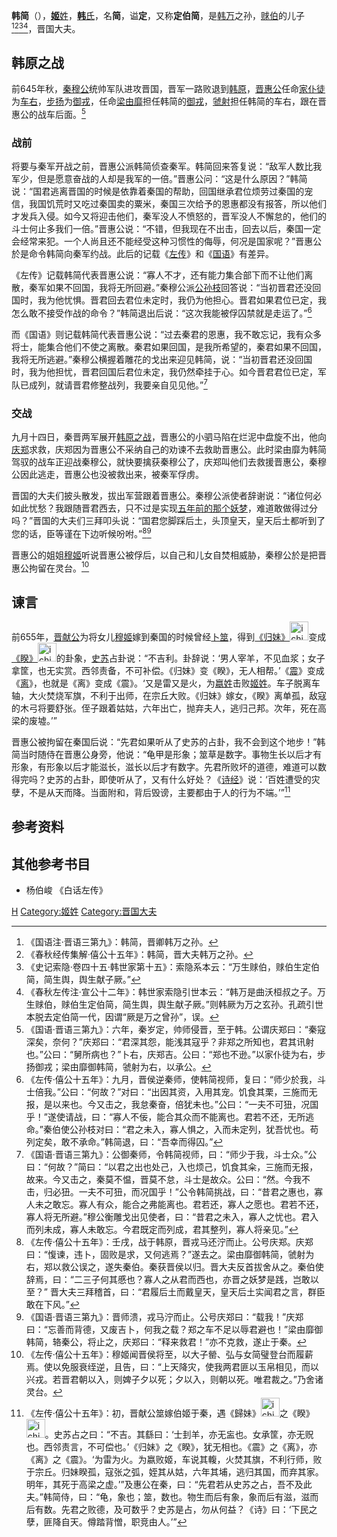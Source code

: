 {{Infobox 先秦人物
|名称=韩简
|图像=
|图说=
|别称=
|姓=姬
|氏=韩
|名=简
|字=
|别名=
|别字=
|谥号=定
|时代=春秋
|国家=晋国
|身份=晋国大夫
|出生日期=
|逝世日期=
|在位年代=
|父=[[赇伯|赇伯]]
|母=
|正妻=
|妾=
|夫=
|子女=[[子舆_(韩氏)|子舆]]
|太子=
|都城=
|居所=
|墓葬=
}}
'''韩简'''（{{bd|？||？||}}），[[姬姓|'''姬'''姓]]，[[韩氏|'''韩'''氏]]，名'''简'''，谥'''定'''，又称'''定伯简'''，是[[韩万|韩万]]之孙，[[赇伯|赇伯]]的儿子<ref>《国语注·晋语三第九》：韩简，晋卿韩万之孙。</ref><ref>《春秋经传集解·僖公十五年》：韩简，晋大夫韩万之孙。</ref><ref>《史记索隐·卷四十五·韩世家第十五》：索隐系本云：“万生赇伯，赇伯生定伯简，简生舆，舆生献子厥。”</ref><ref>《春秋左传注·宣公十二年》：韩世家索隐引世本云：“韩万是曲沃桓叔之子。万生赇伯，赇伯生定伯简，简生舆，舆生献子厥。”则韩厥为万之玄孙。孔疏引世本脱去定伯简一代，因谓“厥是万之曾孙”，误。</ref>，晋国大夫。

==韩原之战==

前645年秋，[[秦穆公|秦穆公]]统帅军队进攻晋国，晋军一路败退到[[韩原|韩原]]，[[晋惠公|晋惠公]]任命[[家仆徒|家仆徒]]为[[车右|车右]]，[[步扬|步扬]]为[[御戎|御戎]]，任命[[梁由靡|梁由靡]]担任韩简的[[御戎|御戎]]，[[虢射|虢射]]担任韩简的车右，跟在晋惠公的战车后面。<ref>《国语·晋语三第九》：六年，秦岁定，帅师侵晋，至于韩。公谓庆郑曰：“秦寇深矣，奈何？”庆郑曰：“君深其怨，能浅其寇乎？非郑之所知也，君其讯射也。”公曰：“舅所病也？”卜右，庆郑吉。公曰：“郑也不逊。”以家仆徒为右，步扬御戎；梁由靡御韩简，虢射为右，以承公。</ref>

===战前===
将要与秦军开战之前，晋惠公派韩简侦查秦军。韩简回来答复说：“敌军人数比我军少，但是愿意奋战的人却是我军的一倍。”晋惠公问：“这是什么原因？”韩简说：“国君逃离晋国的时候是依靠着秦国的帮助，回国继承君位烦劳过秦国的宠信，我国饥荒时又吃过秦国卖的粟米，秦国三次给予的恩惠都没有报答，所以他们才发兵入侵。如今又将迎击他们，秦军没人不愤怒的，晋军没人不懈怠的，他们的斗士何止多我们一倍。”晋惠公说：“不错，但我现在不出击，回去以后，秦国一定会经常来犯。一个人尚且还不能经受这种习惯性的侮辱，何况是国家呢？”晋惠公於是命令韩简向秦军约战。此后的记载《[[左传|左传]]》和《[[國語_(書)|国语]]》有差异。

《左传》记载韩简代表晋惠公说：“寡人不才，还有能力集合部下而不让他们离散，秦军如果不回国，我将无所回避。”秦穆公派[[公孙枝|公孙枝]]回答说：“当初晋君还没回国时，我为他忧惧。晋君回去君位未定时，我仍为他担心。晋君如果君位已定，我怎么敢不接受作战的命令？”韩简退出后说：“这次我能被俘囚禁就是走运了。”<ref>《左传·僖公十五年》：九月，晋侯逆秦师，使韩简视师，复曰：“师少於我，斗士倍我。”公曰：“何故？”对曰：“出因其资，入用其宠。饥食其栗，三施而无报，是以来也。今又击之，我怠秦奋，倍犹未也。”公曰：“一夫不可狃，况国乎！”遂使请战，曰：“寡人不佞，能合其众而不能离也。君若不还，无所逃命。”秦伯使公孙枝对曰：“君之未入，寡人惧之，入而未定列，犹吾忧也。苟列定矣，敢不承命。”韩简退，曰：“吾幸而得囚。” </ref>

而《国语》则记载韩简代表晋惠公说：“过去秦君的恩惠，我不敢忘记，我有众多将士，能集合他们不使之离散。秦君如果回国，是我所希望的，秦君如果不回国，我将无所逃避。”秦穆公横握着雕花的戈出来迎见韩简，说：“当初晋君还没回国时，我为他担忧，晋君回国后君位未定，我仍然牵挂于心。如今晋君君位已定，军队已成列，就请晋君修整战列，我要亲自见见他。”<ref>《国语·晋语三第九》：公御秦师，令韩简视师，曰：“师少于我，斗士众。”公曰：“何故？”简曰：“以君之出也处己，入也烦己，饥食其籴，三施而无报，故来。今又击之，秦莫不愠，晋莫不怠，斗士是故众。公曰：“然。今我不击，归必狃。一夫不可狃，而况国乎！”公令韩简挑战，曰：“昔君之惠也，寡人未之敢忘。寡人有众，能合之弗能离也。君若还，寡人之愿也。君若不还，寡人将无所避。”穆公衡雕戈出见使者，曰：“昔君之未入，寡人之忧也。君入而列未成，寡人未敢忘。今君既定而列成，君其整列，寡人将亲见。” </ref>

===交战===
九月十四日，秦晋两军展开[[韩原之战|韩原之战]]，晋惠公的小驷马陷在烂泥中盘旋不出，他向[[庆郑|庆郑]]求救，庆郑因为晋惠公不采纳自己的劝谏不去救助晋惠公。此时梁由靡为韩简驾驭的战车正迎战秦穆公，就快要擒获秦穆公了，庆郑叫他们去救援晋惠公，秦穆公因此逃走，晋惠公也没被救出来，被秦军俘虏。

晋国的大夫们披头散发，拔出军营跟着晋惠公。秦穆公派使者辞谢说：“诸位何必如此忧愁？我跟随晋君西去，只不过是实现[[申生#妖梦|五年前的那个妖梦]]，难道敢做得过分吗？”晋国的大夫们三拜叩头说：“国君您脚踩后土，头顶皇天，皇天后土都听到了您的话，臣等谨在下边听候吩咐。”<ref>《左传·僖公十五年》：壬戌，战于韩原，晋戎马还泞而止。公号庆郑。庆郑曰：“愎谏，违卜，固败是求，又何逃焉？”遂去之。梁由靡御韩简，虢射为右，郑以救公误之，遂失秦伯。秦获晋侯以归。晋大夫反首拔舍从之。秦伯使辞焉，曰：“二三子何其慼也？寡人之从君而西也，亦晋之妖梦是践，岂敢以至？” 晋大夫三拜稽首，曰：“君履后土而戴皇天，皇天后土实闻君之言，群臣敢在下风。”</ref><ref>《国语·晋语三第九》：晋师溃，戎马泞而止。公号庆郑曰：“载我！”庆郑曰：“忘善而背德，又废吉卜，何我之载？郑之车不足以辱君避也！”梁由靡御韩简，辂秦公，将止之，庆郑曰：“释来救君！”亦不克救，遂止于秦。 </ref>

晋惠公的姐姐[[穆姬|穆姬]]听说晋惠公被俘后，以自己和儿女自焚相威胁，秦穆公於是把晋惠公拘留在灵台。<ref>《左传·僖公十五年》：穆姬闻晋侯将至，以大子罃、弘与女简璧登台而履薪焉。使以免服衰绖逆，且告，曰：“上天降灾，使我两君匪以玉帛相见，而以兴戎。若晋君朝以入，则婢子夕以死；夕以入，则朝以死。唯君裁之。”乃舍诸灵台。</ref>

==谏言==
前655年，[[晋献公|晋献公]]为将女儿[[穆姬|穆姬]]嫁到秦国的时候曾经[[卜筮|卜筮]]，得到[[周易六十四卦列表#歸妹|《归妹》]][[File:iching-hexagram-54.svg|30px]]变成[[周易六十四卦列表#睽|《睽》]][[File:iching-hexagram-38.svg|30px]]的卦象，[[史苏|史苏]]占卦说：“不吉利。卦辞说：‘男人宰羊，不见血浆；女子拿筐，也无实赏。西邻责备，不可补偿。《归妹》变《睽》，无人相帮。’《[[周易六十四卦列表#震|震]]》变成《[[周易六十四卦列表#離|离]]》，也就是《离》变成《震》。‘又是雷又是火，为[[嬴姓|嬴姓]]击败[[姬姓|姬姓]]。车子脱离车轴，大火焚烧军旗，不利于出师，在宗丘大败。《归妹》嫁女，《睽》离单孤，敌寇的木弓将要舒张。侄子跟着姑姑，六年出亡，抛弃夫人，逃归己邦。次年，死在高梁的废墟。’”

晋惠公被拘留在秦国后说：“先君如果听从了史苏的占卦，我不会到这个地步！”韩简当时随侍在晋惠公身旁，他说：“龟甲是形象；筮草是数字。事物生长以后才有形象，有形象以后才能滋长，滋长以后才有数字。先君所败坏的道德，难道可以数得完吗？史苏的占卦，即使听从了，又有什么好处？《[[诗经|诗经]]》说：‘百姓遭受的灾孽，不是从天而降。当面附和，背后毁谤，主要都由于人的行为不端。’”<ref>《左传·僖公十五年》：初，晋献公筮嫁伯姬于秦，遇《歸妹》[[File:iching-hexagram-54.svg|30px]]之《睽》[[File:iching-hexagram-38.svg|30px]]。史苏占之曰：“不吉。其繇曰：‘士刲羊，亦无衁也。女承筐，亦无贶也。西邻责言，不可偿也。’《归妹》之《睽》，犹无相也。《震》之《离》，亦《离》之《震》。‘为雷为火。为嬴败姬，车说其輹，火焚其旗，不利行师，败于宗丘。归妹睽孤，寇张之弧，姪其从姑，六年其埔，逃归其国，而弃其家。明年，其死于高梁之虚。’”及惠公在秦，曰：“先君若从史苏之占，吾不及此夫。”韩简侍，曰：“龟，象也；筮，数也。物生而后有象，象而后有滋，滋而后有数。先君之败德，及可数乎？史苏是占，勿从何益？《诗》曰：‘下民之孽，匪降自天。僔踏背憎，职竞由人。’”</ref>

== 参考资料 ==
{{reflist}}

==其他参考书目==
*杨伯峻 《白话左传》

{{start box}}
{{s-before|[[赇伯|赇伯]]}}
{{s-title|晋国[[韩国_(战国)|韩氏]]宗主|第三代}}
{{s-after|[[子舆_(韩氏)|子舆]]}}
{{end box}}

{{韩国君主}}

[[Category:春秋人|H]]
[[Category:姬姓|Category:姬姓]]
[[Category:晋国大夫|Category:晋国大夫]]